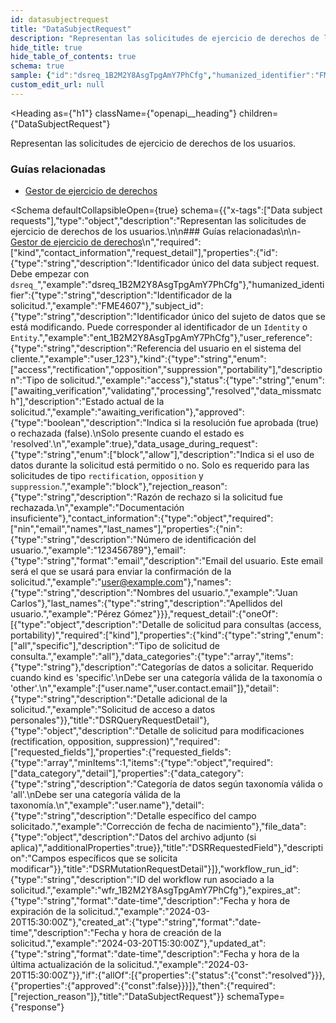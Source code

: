 ```yaml
---
id: datasubjectrequest
title: "DataSubjectRequest"
description: "Representan las solicitudes de ejercicio de derechos de los usuarios."
hide_title: true
hide_table_of_contents: true
schema: true
sample: {"id":"dsreq_1B2M2Y8AsgTpgAmY7PhCfg","humanized_identifier":"FME4607","subject_id":"ent_1B2M2Y8AsgTpgAmY7PhCfg","user_reference":"user_123","kind":"access","status":"awaiting_verification","approved":true,"data_usage_during_request":"block","rejection_reason":"Documentación insuficiente","contact_information":{"nin":"123456789","email":"user@example.com","names":"Juan Carlos","last_names":"Pérez Gómez"},"request_detail":{"kind":"all","data_categories":["user.name","user.contact.email"],"detail":"Solicitud de acceso a datos personales"},"workflow_run_id":"wfr_1B2M2Y8AsgTpgAmY7PhCfg","expires_at":"2024-03-20T15:30:00Z","created_at":"2024-03-20T15:30:00Z","updated_at":"2024-03-20T15:30:00Z"}
custom_edit_url: null
---
```



<Heading
  as={"h1"}
  className={"openapi__heading"}
  children={"DataSubjectRequest"}
>
</Heading>



Representan las solicitudes de ejercicio de derechos de los usuarios.

### Guías relacionadas

- [Gestor de ejercicio de derechos](/docs/integration-guide/rights-management/introduction)


<Schema
	defaultCollapsibleOpen={true}
  schema={{"x-tags":["Data subject requests"],"type":"object","description":"Representan las solicitudes de ejercicio de derechos de los usuarios.\n\n### Guías relacionadas\n\n- [Gestor de ejercicio de derechos](/docs/integration-guide/rights-management/introduction)\n","required":["kind","contact_information","request_detail"],"properties":{"id":{"type":"string","description":"Identificador único del data subject request. Debe empezar con `dsreq_`","example":"dsreq_1B2M2Y8AsgTpgAmY7PhCfg"},"humanized_identifier":{"type":"string","description":"Identificador de la solicitud.","example":"FME4607"},"subject_id":{"type":"string","description":"Identificador único del sujeto de datos que se está modificando. Puede corresponder al identificador de un `Identity` o `Entity`.","example":"ent_1B2M2Y8AsgTpgAmY7PhCfg"},"user_reference":{"type":"string","description":"Referencia del usuario en el sistema del cliente.","example":"user_123"},"kind":{"type":"string","enum":["access","rectification","opposition","suppression","portability"],"description":"Tipo de solicitud.","example":"access"},"status":{"type":"string","enum":["awaiting_verification","validating","processing","resolved","data_missmatch"],"description":"Estado actual de la solicitud.","example":"awaiting_verification"},"approved":{"type":"boolean","description":"Indica si la resolución fue aprobada (true) o rechazada (false).\nSolo presente cuando el estado es 'resolved'.\n","example":true},"data_usage_during_request":{"type":"string","enum":["block","allow"],"description":"Indica si el uso de datos durante la solicitud está permitido o no. Solo es requerido para las solicitudes de tipo `rectification`, `opposition` y `suppression`.","example":"block"},"rejection_reason":{"type":"string","description":"Razón de rechazo si la solicitud fue rechazada.\n","example":"Documentación insuficiente"},"contact_information":{"type":"object","required":["nin","email","names","last_names"],"properties":{"nin":{"type":"string","description":"Número de identificación del usuario.","example":"123456789"},"email":{"type":"string","format":"email","description":"Email del usuario. Este email será el que se usará para enviar la confirmación de la solicitud.","example":"user@example.com"},"names":{"type":"string","description":"Nombres del usuario.","example":"Juan Carlos"},"last_names":{"type":"string","description":"Apellidos del usuario.","example":"Pérez Gómez"}}},"request_detail":{"oneOf":[{"type":"object","description":"Detalle de solicitud para consultas (access, portability)","required":["kind"],"properties":{"kind":{"type":"string","enum":["all","specific"],"description":"Tipo de solicitud de consulta.","example":"all"},"data_categories":{"type":"array","items":{"type":"string"},"description":"Categorías de datos a solicitar. Requerido cuando kind es 'specific'.\nDebe ser una categoría válida de la taxonomía o 'other'.\n","example":["user.name","user.contact.email"]},"detail":{"type":"string","description":"Detalle adicional de la solicitud.","example":"Solicitud de acceso a datos personales"}},"title":"DSRQueryRequestDetail"},{"type":"object","description":"Detalle de solicitud para modificaciones (rectification, opposition, suppression)","required":["requested_fields"],"properties":{"requested_fields":{"type":"array","minItems":1,"items":{"type":"object","required":["data_category","detail"],"properties":{"data_category":{"type":"string","description":"Categoría de datos según taxonomía válida o 'all'.\nDebe ser una categoría válida de la taxonomía.\n","example":"user.name"},"detail":{"type":"string","description":"Detalle específico del campo solicitado.","example":"Corrección de fecha de nacimiento"},"file_data":{"type":"object","description":"Datos del archivo adjunto (si aplica)","additionalProperties":true}},"title":"DSRRequestedField"},"description":"Campos específicos que se solicita modificar"}},"title":"DSRMutationRequestDetail"}]},"workflow_run_id":{"type":"string","description":"ID del workflow run asociado a la solicitud.","example":"wfr_1B2M2Y8AsgTpgAmY7PhCfg"},"expires_at":{"type":"string","format":"date-time","description":"Fecha y hora de expiración de la solicitud.","example":"2024-03-20T15:30:00Z"},"created_at":{"type":"string","format":"date-time","description":"Fecha y hora de creación de la solicitud.","example":"2024-03-20T15:30:00Z"},"updated_at":{"type":"string","format":"date-time","description":"Fecha y hora de la última actualización de la solicitud.","example":"2024-03-20T15:30:00Z"}},"if":{"allOf":[{"properties":{"status":{"const":"resolved"}}},{"properties":{"approved":{"const":false}}}]},"then":{"required":["rejection_reason"]},"title":"DataSubjectRequest"}}
  schemaType={"response"}
>
  
</Schema>
            
